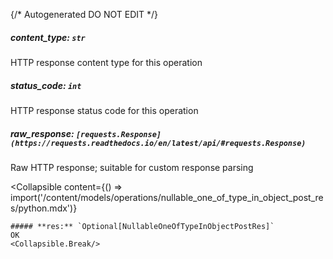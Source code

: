 {/* Autogenerated DO NOT EDIT  */}

##### **content_type:** `str`
HTTP response content type for this operation

##### **status_code:** `int`
HTTP response status code for this operation

##### **raw_response:** `[requests.Response](https://requests.readthedocs.io/en/latest/api/#requests.Response)`
Raw HTTP response; suitable for custom response parsing

<Collapsible
    content={() => import('/content/models/operations/nullable_one_of_type_in_object_post_res/python.mdx')}
>
    ##### **res:** `Optional[NullableOneOfTypeInObjectPostRes]`
    OK
    <Collapsible.Break/>
</Collapsible>

